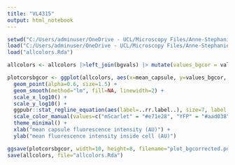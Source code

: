 ---
title: "VL4315"
output: html_notebook
---

```{r}
setwd("C:/Users/adminuser/OneDrive - UCL/Microscopy Files/Anne-Stephanie/capsulequantification/20210901_capsulequantification/VL4315")
load("C:/Users/adminuser/OneDrive - UCL/Microscopy Files/Anne-Stephanie/capsulequantification/20210901_capsulequantification/VL1/bgvals.Rda")
load("allcolors.Rda")

allcolors <- allcolors |>left_join(bgvals) |> mutate(values_bgcor = values_mean-values)

plotcorsbgcor <- ggplot(allcolors, aes(x=mean_capsule, y=values_bgcor, color=channel)) + 
  geom_point(alpha=0.6, size=1.5) + 
  geom_smooth(method="lm", fill=NA, linewidth=2) + 
  scale_x_log10() + 
  scale_y_log10() + 
  ggpubr::stat_regline_equation(aes(label=..rr.label..), size=7, label.x.npc=0.75, label.y.npc=0.25) + 
  scale_color_manual(values=c("mScarlet" = "#e71e28", "YFP" = "#aad038", "mTurquoise" = "#52a5bd")) + 
  theme_minimal() + 
  xlab("mean capsule fluorescence intensity (AU)") + 
  ylab("mean fluorescence intensity inside cell (AU)")

ggsave(plotcorsbgcor, width=10, height=8, filename="plot_bgcorrected.pdf")
save(allcolors, file="allcolors.Rda")
  

```

